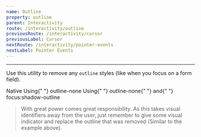 ```yaml
---
name: Outline
property: outline
parent: Interactivity
route: /interactivity/outline
previousRoute: /interactivity/cursor
previousLabel: Cursor
nextRoute: /interactivity/pointer-events
nextLabel: Pointer Events
---
```



<UtilityInfo pattern="outline-none" />

---

Use this utility to remove any `outline` styles (like when you focus on a form field).

<Grid>
  <InfoBox caption="Input example">
    <Box className="text-gray-700 text-sm mb-2">Native</Box>
    <Box className="bg-gray-200 p-2 rounded mb-2">
      <Box is="input" />
    </Box>
    <Box className="text-gray-700 text-sm mb-2">
      Using{" "}
      <Box className="font-mono inline-block text-blue-500">outline-none</Box>
    </Box>
    <Box className="bg-gray-200 p-2 rounded">
      <Box is="input" className="outline-none" />
    </Box>
  </InfoBox>
  <InfoBox caption="Replacement example">
    <Box className="text-gray-700 text-sm mb-2">
      Using{" "}
      <Box className="font-mono inline-block text-blue-500">outline-none</Box>{" "}
      and{" "}
      <Box className="font-mono inline-block text-blue-500">
        focus:shadow-outline
      </Box>
    </Box>
    <Box className="bg-gray-200 p-2 rounded">
      <Box
        is="input"
        className="outline-none p-2 rounded-sm focus:shadow-outline"
      />
    </Box>
  </InfoBox>
</Grid>

> With great power comes great responsibility. As this takes visual identifiers away from the user, just remember to give some visual indicator and replace the outline that was removed (Similar to the example above).
